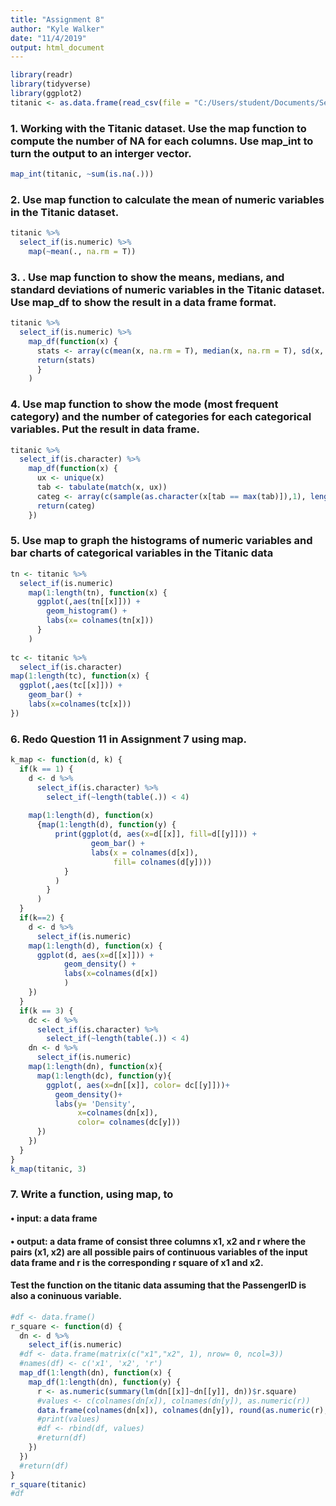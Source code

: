 ```yaml
---
title: "Assignment 8"
author: "Kyle Walker"
date: "11/4/2019"
output: html_document
---
```

```r
library(readr)
library(tidyverse)
library(ggplot2)
titanic <- as.data.frame(read_csv(file = "C:/Users/student/Documents/Senior Year/MATH 421/titanic.csv"))
```

### 1. Working with the Titanic dataset. Use the map function to compute the number of NA for each columns. Use map_int to turn the output to an interger vector.

```r
map_int(titanic, ~sum(is.na(.)))
```

### 2. Use map function to calculate the mean of numeric variables in the Titanic dataset.
```r
titanic %>% 
  select_if(is.numeric) %>% 
    map(~mean(., na.rm = T))
```

### 3. . Use map function to show the means, medians, and standard deviations of numeric variables in the Titanic dataset. Use map_df to show the result in a data frame format.
```r
titanic %>% 
  select_if(is.numeric) %>% 
    map_df(function(x) {
      stats <- array(c(mean(x, na.rm = T), median(x, na.rm = T), sd(x, na.rm = T)), dim= 3)
      return(stats)
      }
    )
```

### 4. Use map function to show the mode (most frequent category) and the number of categories for each categorical variables. Put the result in data frame.
```r
titanic %>% 
  select_if(is.character) %>% 
    map_df(function(x) {
      ux <- unique(x)
      tab <- tabulate(match(x, ux))
      categ <- array(c(sample(as.character(x[tab == max(tab)]),1), length(table(x))))
      return(categ)
    })
```

### 5. Use map to graph the histograms of numeric variables and bar charts of categorical variables in the Titanic data

```r
tn <- titanic %>% 
  select_if(is.numeric)
    map(1:length(tn), function(x) {
      ggplot(,aes(tn[[x]])) +
        geom_histogram() +
        labs(x= colnames(tn[x])) 
      }
    )
    
tc <- titanic %>% 
  select_if(is.character)
map(1:length(tc), function(x) {
  ggplot(,aes(tc[[x]])) +
    geom_bar() +
    labs(x=colnames(tc[x]))
})
```

### 6. Redo Question 11 in Assignment 7 using map. 
```r
k_map <- function(d, k) {
  if(k == 1) {
    d <- d %>% 
      select_if(is.character) %>% 
        select_if(~length(table(.)) < 4)
    
    map(1:length(d), function(x)
      {map(1:length(d), function(y) {
          print(ggplot(d, aes(x=d[[x]], fill=d[[y]])) +
                  geom_bar() +
                  labs(x = colnames(d[x]),
                       fill= colnames(d[y])))
            }
          )
        }
      )
  }
  if(k==2) {
    d <- d %>% 
      select_if(is.numeric)
    map(1:length(d), function(x) {
      ggplot(d, aes(x=d[[x]])) +
            geom_density() +
            labs(x=colnames(d[x])
            )
    })
  }
  if(k == 3) {
    dc <- d %>% 
      select_if(is.character) %>% 
        select_if(~length(table(.)) < 4)
    dn <- d %>% 
      select_if(is.numeric)
    map(1:length(dn), function(x){
      map(1:length(dc), function(y){
        ggplot(, aes(x=dn[[x]], color= dc[[y]]))+
          geom_density()+
          labs(y= 'Density',
               x=colnames(dn[x]),
               color= colnames(dc[y]))
      })
    })
  }
}
k_map(titanic, 3)
```



### 7. Write a function, using map, to
#### • input: a data frame
#### • output: a data frame of consist three columns x1, x2 and r where the pairs (x1, x2) are all possible pairs of continuous variables of the input data frame and r is the corresponding r square of x1 and x2.
#### Test the function on the titanic data assuming that the PassengerID is also a coninuous variable.

```r
#df <- data.frame()
r_square <- function(d) {
  dn <- d %>% 
    select_if(is.numeric)
  #df <- data.frame(matrix(c("x1","x2", 1), nrow= 0, ncol=3))
  #names(df) <- c('x1', 'x2', 'r')
  map_df(1:length(dn), function(x) {
    map_df(1:length(dn), function(y) {
      r <- as.numeric(summary(lm(dn[[x]]~dn[[y]], dn))$r.square)
      #values <- c(colnames(dn[x]), colnames(dn[y]), as.numeric(r))
      data.frame(colnames(dn[x]), colnames(dn[y]), round(as.numeric(r),3))
      #print(values)
      #df <- rbind(df, values)
      #return(df)
    })
  })
  #return(df)
}
r_square(titanic)
#df
```

